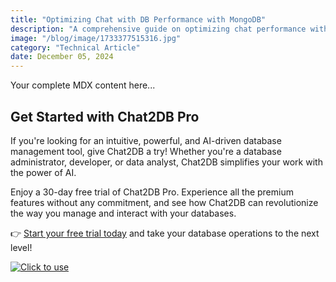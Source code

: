 ```yaml
---
title: "Optimizing Chat with DB Performance with MongoDB"
description: "A comprehensive guide on optimizing chat performance with MongoDB, covering key strategies, techniques, and best practices."
image: "/blog/image/1733377515316.jpg"
category: "Technical Article"
date: December 05, 2024
---
```


Your complete MDX content here...

## Get Started with Chat2DB Pro

If you're looking for an intuitive, powerful, and AI-driven database management tool, give Chat2DB a try! Whether you're a database administrator, developer, or data analyst, Chat2DB simplifies your work with the power of AI.

Enjoy a 30-day free trial of Chat2DB Pro. Experience all the premium features without any commitment, and see how Chat2DB can revolutionize the way you manage and interact with your databases.

👉 [Start your free trial today](https://chat2db.ai/pricing) and take your database operations to the next level!


[![Click to use](/image/blog/bg/chat2db.jpg)](https://chat2db.ai)

